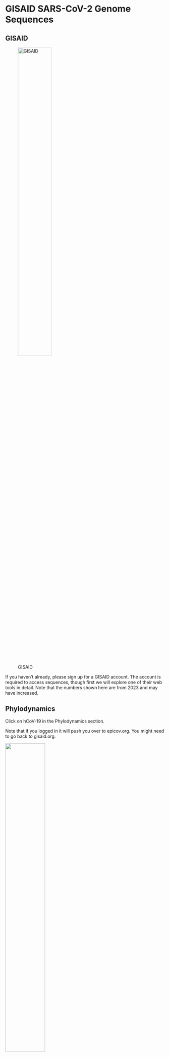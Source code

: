 <!-- The lineage frequencies have already been done through covariants.org so we won't do them here. -->


# GISAID SARS-CoV-2 Genome Sequences

## GISAID

![GISAID](./Figures/gisaid.png){width=50%}

If you haven't already, please sign up for a GISAID account. The account is required to access sequences, though first we will explore one of their web tools in detail. Note that the numbers shown here are from 2023 and may have increased.

## Phylodynamics
Click on hCoV-19 in the Phylodynamics section.

Note that if you logged in it will push you over to epicov.org. You might need to go back to gisaid.org.

![](./Figures/Phylodynamics.png){width=50%}

Follow along with one or more of your 3 countries (and get screenshots marked with today's dates into your slides). If none of your 3 countries are availble, choose another country to follow along with for now. I'll be using Denmark (Norway and Sweden are not available).


We can create a transmission map color-coded by time.


![](./Figures/DenmarkTransmission.png){width=50%}

What do you learn from the Denmark graph?

<details>
  <summary>Click for Possible Answer</summary>
  ```
  Many of the earliest transmissions came from a region at the borders of Austria, Hungary, and Slovakia.
  
  Later on, there is a lot of transmission within the country and some also a lot of transmission routes between Denmark and the Netherlands.
  
  Note that the transmission data might be affected by which countries have the most data available.
  ```
</details>
\


We can look at a tree (scroll down) of the different named variants either by time or by divergence. For the divergence, I also added amino acid changes. We talk about subvariants of omicron but notice that there is a lot of genetic variation within each variant. Even two different genomes that are both from the same subvariants of omicron may not be identical, though they will both have the variants that define that subvariant.


![Time](./Figures/DenmarkRectangularTime.png){width=70%}

\

![Divergence](./Figures/DenmarkRectangularDivergence.png){width=70%}

\
What insights can you draw from each of the Denmark graphs and by comparing them together?

<details>
  <summary>Click for Possible Answer</summary>
  ```
  
  You can see a clear progresion from alpha to delta to omicron in the time graph.

  Omicron continues to change over time.
  
  There is some level of overlap between the strains in terms of their divergence from the original strain. There is not as clean of a difference between the strains in the divergence graph as there is in the time graph.
  
  Omicron is diverse in both graphs. In the divergence graph it looks like there are three different subvariants for omicron each with a jump in its divergence level.
  ```
</details>

\
What insights can you add from your country's or countries' graphs?

\

Now change the tree to linear instead of rectangular and color code by variant. Use divergence.

![](./Figures/DenmarkLinear.png){width=70%}

What can you tell about the difference in divergence rates of omicron vs the other variants from the Denmark graph?


<details>
  <summary>Click for Possible Answer</summary>
  ```
  Omicron seems to diverge more rapidly as it is mainly above the average line while the other variants are mostly below it.
  ```
</details>


Do your country's/countries' graphs tell the same story?


Now, explore other parameters with your country/countries.

What did you find that was interesting that you could share with the group?


Now, let's look at radial trees plotted by time and color-coded by variant and also by PANGO lineage.

![Variant](./Figures/DenmarkRadialTime.png){width=70%}

![PANGO Lineage](./Figures/DenmarkRadialTimePango.png){width=70%}
What do you notice about the 2 trees? Is there anything interesting that you can share with the group in your countr/contries tree?


## Genome sequences

Let's grab some sequences from our countries. I'll work through my countries but you can follow along with yours.

A few of my countries had hardly any genome sequences from NCBI.

>Country.  Sequences\
>Denmark   14\
>Norway     5\
>Sweden   616\

Click on "Search".

![](./Figures/search.png){width=50%}

Check the complete box to limit your search to complete genomes. Type your country into the "Location" field and choose the appropriate text that pops up. Or choose the region of your country and click through to your country (ie. Europe, then Denmark).


![](./Figures/DenmarkSearch.png){width=70%}

How many complete genome sequences did you find (see bottom left)?

Repeat for your 3 countries. Make sure you record this in your slides, including the date. This is a huge increase for Denmark from 14 in NCBI to 635,933 in GISAID!

>Complete genome sequences (GISAID)
>Denmark 635,933
>Accessed 6/28/23

GISAID limits us to downloading sequences 10,000 at a time. Let's zoom in on a smaller dataset.

In the same search, in the "Variant" field, choose XBB.1.16. This is the Arcturus subvariant.

![](./Figures/gisaidSearch.png){width=70%}
\
I got 46 for Denmark. Before we download these, we need to generate an EPI_SET. GISAID requires you to cite all the people who contributed to any of the sequences that you are using in an analysis. So, any oral or poster presentation, or any manscript needs to acknowledge everyone who contributed genome sequences. This used to be a huge pain to gather all the information into a gigantic list. Now, they have made it easy EPI_SETs, which gather the info for you and publish it to a DOI (a permanent Digital Object Identifier) that you can put on your publication to fulfill the acknowledgement requirements.

Select all sequences by clicking the checkbox near "Virus Name". Then, simply click on the "EPI_SET" button on the bottom right. Then click "Generate".

![](./Figures/episet.png){width=70%}

It will email you the EPI_set, with a link to the DOI and an attached supplemental table with text you can use in your publication.


![](./Figures/SuppTable.png){width=70%}

The DOI link will take you to a page that looks like the picture below. Hovering over each EPI number will pop up information about it (I'm hovering over the second to last number in the picture below).

![](./Figures/AckDen.png){width=70%}

Note that it also included the Wuhan reference.

![](./Figures/AckWuhan.png){width=70%}

Now click on "Download" to download the sequences.

![](./Figures/download.png){width=70%}

Change the name of the file to something that identifies the country the sequences came from and the fact that we limitted it to the Arcturus subvariant.

Repeat for your other countries.


## Upload sequences

Upload the sequences to the server.

1. Copy your sequence files to the server.
2. Log onto the server (if you aren't alread logged on).
3. Create a new screen or reenter a previous screen.
4. Create a directory in your home directory called "gisaid_genomes".
5. Move your sequence files into the gisaid_genomes directory.
6. Navigate into the gisaid_genomes directory.
7. Combine the Arcturus sequences from your 3 countries into a single fasta file.

<details>
  <summary>Click for Answers</summary>
  ```
  Adjust the commands below to reflect the filenames for your 3 countries and replace "jm" with your username.
  
1. scp -P 2406 *arcturus*fasta "jm@inbre.ncgr.org:/home/jm/"
2. ssh -p 2406 jm@inbre.ncgr.org
3. screen -S gisaid_genomes
4. mkdir ~/gisaid_genomes
5. mv *arcturus*fasta gisaid_genomes
6. cd gisaid_genomes
7. cat *arcturus*fasta > dns.arcturus.fasta
  
  ```
</details>
\

You should now have 4 fasta files in your tree directory: an arcturus fasta file for each of your 3 countries and the merged fasta file that has all 3 countries. Do an "ls" to doublecheck.

Count the number of sequences in all of your fasta files.

<details>
  <summary>Click for Answers</summary>
  ```
grep -c '>' *fasta

  denmark_arcturus_gisaid_hcov-19_2023_06_27.fasta:46
  dns.arcturus.fasta:475
  norway_arcturus_gisaid_hcov-19_2023_06_27.fasta:34
  sweden_arcturus_gisaid_hcov-19_2023_06_27.fasta:395

  ```
</details>
\

Note: The large number of sequences in Sweden (395) compared to Denmark (46) and Norway (34) may represent more arcturus in Sweden but it might also represent sequencing of a greater fraction of COVID-19 patients in Sweden (a possibility I haven't looked into).

Now go back to GISAID and download another dataset from your 3 countries that you think might be useful in the story that you are putting together. You might limit it to a particular region of one of your countries or a particular time in the pandemic or a particular variant or amino acid change.
